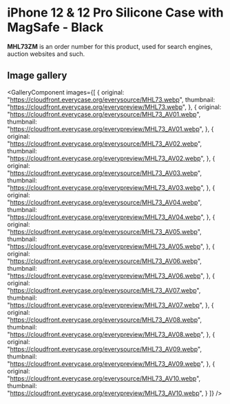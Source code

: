 
# iPhone 12 & 12 Pro Silicone Case with MagSafe - Black

<Callout type='info' emoji='👉🏻'>**MHL73ZM** is an order number for this product, used for search engines, auction websites and such.</Callout>

## Image gallery

<GalleryComponent
    images={[
      {
        original: "https://cloudfront.everycase.org/everysource/MHL73.webp",
        thumbnail: "https://cloudfront.everycase.org/everypreview/MHL73.webp",
      },
      {
        original: "https://cloudfront.everycase.org/everysource/MHL73_AV01.webp",
        thumbnail: "https://cloudfront.everycase.org/everypreview/MHL73_AV01.webp",
      },
      {
        original: "https://cloudfront.everycase.org/everysource/MHL73_AV02.webp",
        thumbnail: "https://cloudfront.everycase.org/everypreview/MHL73_AV02.webp",
      },
      {
        original: "https://cloudfront.everycase.org/everysource/MHL73_AV03.webp",
        thumbnail: "https://cloudfront.everycase.org/everypreview/MHL73_AV03.webp",
      },
      {
        original: "https://cloudfront.everycase.org/everysource/MHL73_AV04.webp",
        thumbnail: "https://cloudfront.everycase.org/everypreview/MHL73_AV04.webp",
      },
      {
        original: "https://cloudfront.everycase.org/everysource/MHL73_AV05.webp",
        thumbnail: "https://cloudfront.everycase.org/everypreview/MHL73_AV05.webp",
      },
      {
        original: "https://cloudfront.everycase.org/everysource/MHL73_AV06.webp",
        thumbnail: "https://cloudfront.everycase.org/everypreview/MHL73_AV06.webp",
      },
      {
        original: "https://cloudfront.everycase.org/everysource/MHL73_AV07.webp",
        thumbnail: "https://cloudfront.everycase.org/everypreview/MHL73_AV07.webp",
      },
      {
        original: "https://cloudfront.everycase.org/everysource/MHL73_AV08.webp",
        thumbnail: "https://cloudfront.everycase.org/everypreview/MHL73_AV08.webp",
      },
      {
        original: "https://cloudfront.everycase.org/everysource/MHL73_AV09.webp",
        thumbnail: "https://cloudfront.everycase.org/everypreview/MHL73_AV09.webp",
      },
      {
        original: "https://cloudfront.everycase.org/everysource/MHL73_AV10.webp",
        thumbnail: "https://cloudfront.everycase.org/everypreview/MHL73_AV10.webp",
      }
    ]}
  />
